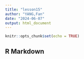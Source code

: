 ```yaml
---
title: "lesson15"
author: "YANG,Fan"
date: "2024-06-07"
output: html_document
---
```


```r
knitr::opts_chunk$set(echo = TRUE)
```

## R Markdown

```r






```

